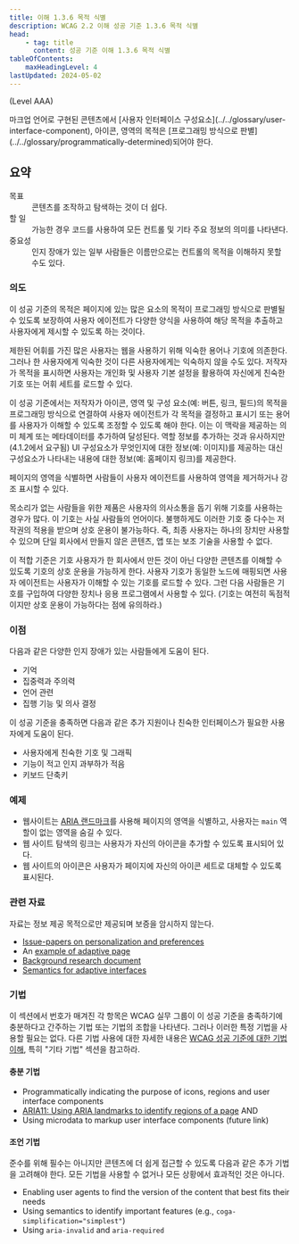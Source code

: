 ```yaml
---
title: 이해 1.3.6 목적 식별
description: WCAG 2.2 이해 성공 기준 1.3.6 목적 식별
head:
    - tag: title
      content: 성공 기준 이해 1.3.6 목적 식별
tableOfContents:
    maxHeadingLevel: 4
lastUpdated: 2024-05-02
---
```



(Level AAA)

<Card title="성공 기준(SC)">
마크업 언어로 구현된 콘텐츠에서 [사용자 인터페이스 구성요소](../../glossary/user-interface-component), 아이콘, 영역의 목적은 [프로그래밍 방식으로 판별](../../glossary/programmatically-determined)되어야 한다.
</Card>

## 요약

<dl>
<dt>목표</dt>
<dd>콘텐츠를 조작하고 탐색하는 것이 더 쉽다.</dd>
<dt>할 일</dt>
<dd>가능한 경우 코드를 사용하여 모든 컨트롤 및 기타 주요 정보의 의미를 나타낸다.</dd>
<dt>중요성</dt>
<dd>인지 장애가 있는 일부 사람들은 이름만으로는 컨트롤의 목적을 이해하지 못할 수도 있다.</dd>
</dl>

### 의도

이 성공 기준의 목적은 페이지에 있는 많은 요소의 목적이 프로그래밍 방식으로 판별될 수 있도록 보장하여 사용자 에이전트가 다양한 양식을 사용하여 해당 목적을 추출하고 사용자에게 제시할 수 있도록 하는 것이다.

제한된 어휘를 가진 많은 사용자는 웹을 사용하기 위해 익숙한 용어나 기호에 의존한다. 그러나 한 사용자에게 익숙한 것이 다른 사용자에게는 익숙하지 않을 수도 있다. 저작자가 목적을 표시하면 사용자는 개인화 및 사용자 기본 설정을 활용하여 자신에게 친숙한 기호 또는 어휘 세트를 로드할 수 있다.

이 성공 기준에서는 저작자가 아이콘, 영역 및 구성 요소(예: 버튼, 링크, 필드)의 목적을 프로그래밍 방식으로 연결하여 사용자 에이전트가 각 목적을 결정하고 표시기 또는 용어를 사용자가 이해할 수 있도록 조정할 수 있도록 해야 한다. 이는 이 맥락을 제공하는 의미 체계 또는 메타데이터를 추가하여 달성된다. 역할 정보를 추가하는 것과 유사하지만(4.1.2에서 요구됨) UI 구성요소가 무엇인지에 대한 정보(예: 이미지)를 제공하는 대신 구성요소가 나타내는 내용에 대한 정보(예: 홈페이지 링크)를 제공한다.

페이지의 영역을 식별하면 사람들이 사용자 에이전트를 사용하여 영역을 제거하거나 강조 표시할 수 있다.

목소리가 없는 사람들을 위한 제품은 사용자의 의사소통을 돕기 위해 기호를 사용하는 경우가 많다. 이 기호는 사실 사람들의 언어이다. 불행하게도 이러한 기호 중 다수는 저작권의 적용을 받으며 상호 운용이 불가능하다. 즉, 최종 사용자는 하나의 장치만 사용할 수 있으며 단일 회사에서 만들지 않은 콘텐츠, 앱 또는 보조 기술을 사용할 수 없다.

이 적합 기준은 기호 사용자가 한 회사에서 만든 것이 아닌 다양한 콘텐츠를 이해할 수 있도록 기호의 상호 운용을 가능하게 한다. 사용자 기호가 동일한 노드에 매핑되면 사용자 에이전트는 사용자가 이해할 수 있는 기호를 로드할 수 있다. 그런 다음 사람들은 기호를 구입하여 다양한 장치나 응용 프로그램에서 사용할 수 있다. (기호는 여전히 독점적이지만 상호 운용이 가능하다는 점에 유의하라.)

### 이점

다음과 같은 다양한 인지 장애가 있는 사람들에게 도움이 된다.

*   기억
*   집중력과 주의력
*   언어 관련
*   집행 기능 및 의사 결정

이 성공 기준을 충족하면 다음과 같은 추가 지원이나 친숙한 인터페이스가 필요한 사용자에게 도움이 된다.

*   사용자에게 친숙한 기호 및 그래픽
*   기능이 적고 인지 과부하가 적음
*   키보드 단축키

### 예제

*   웹사이트는 [ARIA 랜드마크](https://www.w3.org/WAI/ARIA/apg/practices/landmark-regions/)를 사용해 페이지의 영역을 식별하고, 사용자는 `main` 역할이 없는 영역을 숨길 수 있다.
*   웹 사이트 탐색의 링크는 사용자가 자신의 아이콘을 추가할 수 있도록 표시되어 있다.
*   웹 사이트의 아이콘은 사용자가 페이지에 자신의 아이콘 세트로 대체할 수 있도록 표시된다.

### 관련 자료

자료는 정보 제공 목적으로만 제공되며 보증을 암시하지 않는다.

*   [Issue-papers on personalization and preferences](https://rawgit.com/w3c/coga/master/issue-papers/personalization-preferences.html)
*   An [example of adaptive page](https://github.com/ayelet-seeman/coga.personalisation/tree/ExampleWebPage/)
*   [Background research document](https://w3c.github.io/wcag/coga/user-research.html)
*   [Semantics for adaptive interfaces](https://w3c.github.io/personalization-semantics/)

### 기법

이 섹션에서 번호가 매겨진 각 항목은 WCAG 실무 그룹이 이 성공 기준을 충족하기에 충분하다고 간주하는 기법 또는 기법의 조합을 나타낸다. 그러나 이러한 특정 기법을 사용할 필요는 없다. 다른 기법 사용에 대한 자세한 내용은 [WCAG 성공 기준에 대한 기법 이해](../understanding-techniques), 특히 "기타 기법" 섹션을 참고하라.

#### 충분 기법

*   Programmatically indicating the purpose of icons, regions and user interface components
*   [ARIA11: Using ARIA landmarks to identify regions of a page](https://www.w3.org/WAI/WCAG22/Techniques/aria/ARIA11) AND
*   Using microdata to markup user interface components (future link)

#### 조언 기법

준수를 위해 필수는 아니지만 콘텐츠에 더 쉽게 접근할 수 있도록 다음과 같은 추가 기법을 고려해야 한다. 모든 기법을 사용할 수 없거나 모든 상황에서 효과적인 것은 아니다.

*   Enabling user agents to find the version of the content that best fits their needs
*   Using semantics to identify important features (e.g., `coga-simplification="simplest"`)
*   Using `aria-invalid` and `aria-required`

